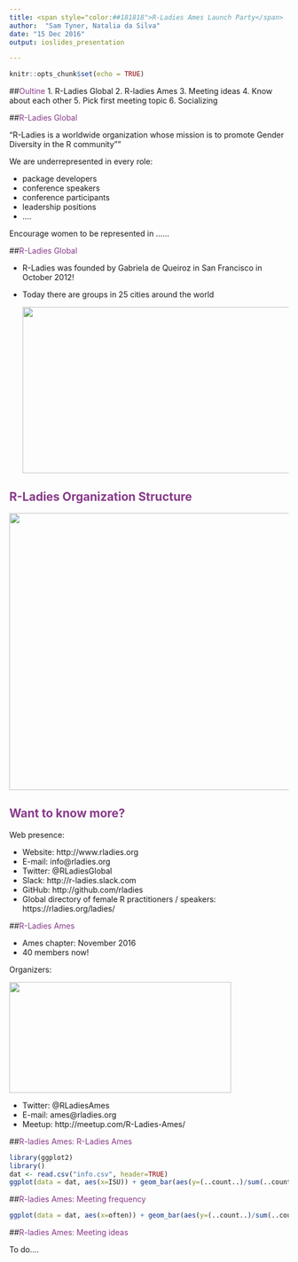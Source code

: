 ```yaml
---
title: <span style="color:##181818">R-Ladies Ames Launch Party</span>
author:  "Sam Tyner, Natalia da Silva"
date: "15 Dec 2016"
output: ioslides_presentation

---
```


 <style>
 .title-slide {
     background-image: url(imgs/R-LadiesGlobal_banner.png);
     background-repeat: no-repeat;
        background-size: 400px 200px;
   }
   </style>

```r
knitr::opts_chunk$set(echo = TRUE)
```



##<span style="color:#88398A">Oultine</span> 
1. R-Ladies Global
2. R-ladies Ames
3. Meeting ideas
4. Know about each other
5. Pick first meeting topic
6. Socializing

##<span style="color:#88398A">R-Ladies Global</span> 

"R-Ladies is a worldwide organization whose mission is to promote Gender Diversity in the R community""


We are underrepresented in every role:

* package developers
* conference speakers
* conference participants
* leadership positions
* ....

Encourage women to be represented in ......


##<span style="color:#88398A">R-Ladies Global</span> 

* R-Ladies was founded by Gabriela de Queiroz in San Francisco in October 2012!

* Today there are groups in 25 cities around the world
<center>
<img src="imgs/map.png" height="300px" width="500px" />

</center>

## <span style="color:#88398A">R-Ladies Organization Structure</span>

<img src="imgs/structure.png" height="500px" width="700px" />


## <span style="color:#88398A">Want to know more?</span>

Web presence:

* Website: http://www.rladies.org
* E-mail: info@rladies.org
* Twitter: @RLadiesGlobal
* Slack: http://r-ladies.slack.com
* GitHub: http://github.com/rladies
* Global directory of female R practitioners / speakers: https://rladies.org/ladies/




##<span style="color:#88398A">R-Ladies Ames</span> 


* Ames chapter: November 2016 
* 40 members now!

Organizers:

<img src="imgs/orga.png" height="200px" width="400px"/> 



* Twitter: @RLadiesAmes 
* E-mail: ames@rladies.org
* Meetup: http://meetup.com/R-Ladies-Ames/

##<span style="color:#88398A">R-ladies Ames: R-Ladies Ames</span> 

```r
library(ggplot2)
library()
dat <- read.csv("info.csv", header=TRUE)
ggplot(data = dat, aes(x=ISU)) + geom_bar(aes(y=(..count..)/sum(..count..)))  + labs(y = "Proportion",  x = "ISU")

```



##<span style="color:#88398A">R-ladies Ames: Meeting frequency</span> 

```r
ggplot(data = dat, aes(x=often)) + geom_bar(aes(y=(..count..)/sum(..count..))) + theme(axis.text.x =  element_text(angle=90)) + labs(y = "Proportion",  x = "Meetings")

```


##<span style="color:#88398A">R-ladies Ames: Meeting ideas</span> 

To do....

